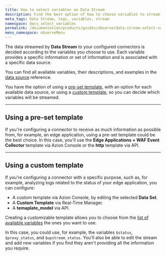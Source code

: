 ```yaml
---
title: How to select variables on Data Stream
description: Find the best option of how to choose variables to stream your data.
meta_tags: Data Stream, logs, variables, stream
namespace: docs_select_variables
permalink: /documentation/products/guides/observe/data-stream-select-variables/
menu_namespace: observeMenu
---
```



The data streamed by **Data Stream** to your configured connectors is decided according to the variables you choose to use. Each variable provides a specific information or set of information and is associated with a specific data source.

You can find all available variables, their descriptions, and examples in the [data source](/en/documentation/products/observe/data-stream/#data-sources) reference.

You have the option of using a [pre-set template](https://www.azion.com/en/documentation/products/guides/data-stream-custom-template/), with an option for each available data source, or using a [custom template](https://www.azion.com/en/documentation/products/guides/data-stream-custom-template/), so you can decide which variables will be streamed.

---

## Using a pre-set template

If you're configuring a connector to receive as much information as possible from, for example, an edge application, using a pre-set template could be the best choice. In this case, you'll use the **Edge Applications + WAF Event Collector** template via Azion Console or the **http** template via API.

<LinkButton link="/en/documentation/products/guides/use-data-stream/" label="go to how to configure a stream guide" severity="secondary" />

---

## Using a custom template

If you're configuring a connector with a specific purpose, such as, for example, analyzing logs related to the status of your edge application, you can configure:

- A custom template via Azion Console, by editing the selected **Data Set**.
- A **Custom Template** via Real-Time Manager.
- A **temaplate_model** via API.

Creating a customizable template allows you to choose from the [list of available variables](/en/documentation/products/observe/data-stream/#data-sources) the ones you want to use.

In this case, you could use, for example, the variables `$status`, `$proxy_status`, and `$upstream_status`. You'll also be able to edit the stream and add new variables if you find they aren't providing all the information you require.

<LinkButton link="/en/documentation/products/guides/data-stream-custom-template/" label="go to custom template via Azion Console guide" severity="secondary" /> <br /><br />

<LinkButton link="https://api.azion.com/#e4586549-13a9-4bc2-a37e-9000e4588d9a" label="go to custom template api request" severity="secondary" /><br />

